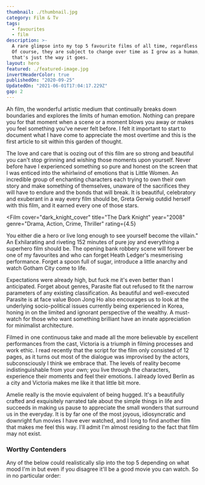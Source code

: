 ```yaml
---
thumbnail: ./thumbnail.jpg
category: Film & Tv
tags:
  - favourites
  - film
description: >-
  A rare glimpse into my top 5 favourite films of all time, regardless of genre.
  Of course, they are subject to change over time as I grow as a human, but
  that's just the way it goes.
layout: hero
featured: ./featured-image.jpg
invertHeaderColor: true
publishedOn: "2020-09-25"
UpdatedOn: "2021-06-01T17:04:17.229Z"
gap: 2
---
```



Ah film, the wonderful artistic medium that continually breaks down boundaries
and explores the limits of human emotion. Nothing can prepare you for that
moment when a scene or a moment blows you away or makes you feel something
you've never felt before. I felt it important to start to document what I have
come to appreciate the most overtime and this is the first article to sit within
this garden of thought.

<Film cover="little_women_cover" title="Little Women" year="2016" genre="Drama, Romance" rating={5}>

The love and care that is
oozing out of this film are so strong and beautiful you can't stop grinning and
wishing those moments upon yourself. Never before have I experienced something
so pure and honest on the screen that I was enticed into the whirlwind of
emotions that is Little Women. An incredible group of enchanting characters each
trying to own their own story and make something of themselves, unaware of the
sacrifices they will have to endure and the bonds that will break. It is
beautiful, celebratory and exuberant in a way every film should be, Greta Gerwig
outdid herself with this film, and it earned every one of those stars.

</Film>

<Film
  cover="dark_knight_cover"
  title="The Dark Knight"
  year="2008"
  genre="Drama, Action, Crime, Thriller"
  rating={4.5}
>

You either die a hero or live long enough to see yourself become the villain." An Exhilarating and riveting 152 minutes of pure joy and everything a superhero film should be. The opening bank robbery scene will forever be one of my favourites and who can forget Heath Ledger's mesmerising performance. Forget a spoon full of sugar, introduce a little anarchy and watch Gotham City come to life.

</Film>

<Film cover="parasite_cover" title="Parasite" year="2019" genre="Comedy, Thriller, Drama" rating={4.5}>

Expectations were already high, but fuck me it's even better than I anticipated. Forget about genres, Parasite flat out refused to fit the narrow parameters of any existing classification. As beautiful and well-executed Parasite is at face value Boon Jong Ho also encourages us to look at the underlying socio-political issues currently being experienced in Korea, honing in on the limited and ignorant perspective of the wealthy. A must-watch for those who want something brilliant have an innate appreciation for minimalist architecture.

</Film>

<Film cover="victoria_cover" title="Victoria" year="2015" genre="Crime, Thriller, Romance" rating={4.5}>

Filmed in one continuous take and made all the more believable by excellent performances from the cast, Victoria is a triumph in filming processes and work ethic. I read recently that the script for the film only consisted of 12 pages, as it turns out most of the dialogue was improvised by the actors, subconsciously I think we embrace that. The levels of reality become indistinguishable from your own; you live through the characters, experience their moments and feel their emotions. I already loved Berlin as a city and Victoria makes me like it that little bit more.

</Film>

<Film cover="amelie_cover" title="Amelie" year="2001" genre="Crime, Thriller, Romance" rating={4.5}>

Amelie really is the movie equivalent of being hugged. It's a beautifully crafted and exquisitely narrated tale about the simple things in life and succeeds in making us pause to appreciate the small wonders that surround us in the everyday. It is by far one of the most joyous, idiosyncratic and downright fun movies I have ever watched, and I long to find another film that makes me feel this way. I'll admit I'm almost residing to the fact that film may not exist.

</Film>

<h3>Worthy Contenders</h3>

Any of the below could realistically slip into the top 5 depending on what mood
I'm in but even if you disagree it'll be a good movie you can watch. So in no
particular order:

<Grid columns="repeat(auto-fill, minmax(110px, 1fr))" gap={1}>
  <FilmCover
    cover="joker_cover"
    year="2019"
    genre="Crime, Thriller, Drama"
    rating={4.5}
  />
  <FilmCover
    cover="her_cover"
    year="2013"
    genre="Romance, Science Fiction, Drama"
    rating={4.5}
  />
  <FilmCover
    cover="midsommar_cover"
    year="2019"
    genre="Horror, Drama, Mystery "
    rating={4.5}
  />
  <FilmCover
    cover="grand_budapest_cover"
    year="2014"
    genre="Comedy, Drama"
    rating={4.5}
  />
  <FilmCover
    cover="blade_runner_2049_cover"
    year="2017"
    genre="Science Fiction, Drama "
    rating={4.5}
  />
  <FilmCover
    cover="whiplash_cover"
    year="2014"
    genre="Drama, Music"
    rating={4.5}
  />
  <FilmCover
    cover="1917_cover"
    year="2019"
    genre="War, Drama, Action, History"
    rating={4.5}
  />
  <FilmCover
    cover="lobster_cover"
    year="2015"
    genre="Comedy, Romance, Science Fiction"
    rating={4.5}
  />
  <FilmCover
    cover="intouchables_cover"
    year="2011"
    genre="Comedy, Drama"
    rating={4.5}
  />
</Grid>
